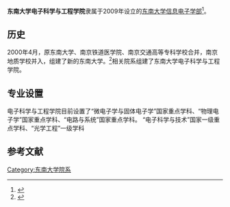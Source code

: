 '''东南大学电子科学与工程学院'''隶属于2009年设立的[[东南大学信息电子学部|东南大学信息电子学部]]<ref>{{Cite web |url=http://edept.seu.edu.cn/ |title=东南大学电子科学与工程学院 |accessdate=2013-06-10 |archive-date=2012-12-04 |archive-url=https://archive.is/20121204011438/http://edept.seu.edu.cn/ |dead-url=no }}</ref>。
==历史==
2000年4月，原东南大学、南京铁道医学院、南京交通高等专科学校合并，南京地质学校并入，组建了新的东南大学。<ref name="简介">{{cite web|url=http://www.seu.edu.cn/s/3/t/123/p/1/c/11/d/29/list.htm|title=东南大学简介|publisher=东南大学|date=2013-03-28|accessdate=2013-03-28|archive-date=2013-03-06|archive-url=https://web.archive.org/web/20130306121305/http://www.seu.edu.cn/s/3/t/123/p/1/c/11/d/29/list.htm|dead-url=no}}</ref>相关院系组建了东南大学电子科学与工程学院。
==专业设置==
电子科学与工程学院目前设置了“微电子学与固体电子学”国家重点学科、“物理电子学”国家重点学科、“电路与系统”国家重点学科。 “电子科学与技术”国家一级重点学科、“光学工程”一级学科
==参考文献==
{{reflist}}

{{东南大学}}
{{东南大学/院系}}
{{Authority control}}
[[Category:东南大学院系|Category:东南大学院系]]